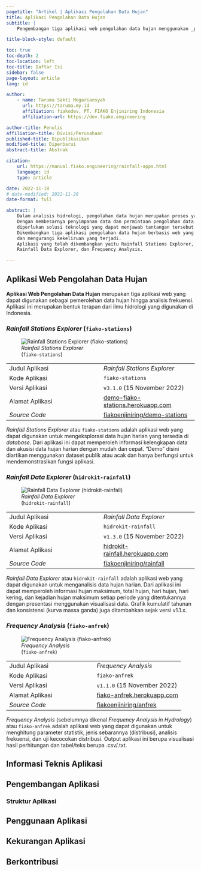 ```yaml
---
pagetitle: "Artikel | Aplikasi Pengolahan Data Hujan"
title: Aplikasi Pengolahan Data Hujan
subtitle: |
    Pengembangan tiga aplikasi web pengolahan data hujan menggunakan _python_

title-block-style: default

toc: true
toc-depth: 2
toc-location: left
toc-title: Daftar Isi
sidebar: false
page-layout: article
lang: id

author: 
    - name: Taruma Sakti Megariansyah
      url: https://taruma.my.id
      affiliation: fiakodev, PT. FIAKO Enjiniring Indonesia
      affiliation-url: https://dev.fiako.engineering

author-title: Penulis
affiliation-title: Divisi/Perusahaan
published-title: Dipublikasikan
modified-title: Diperbarui
abstract-title: Abstrak

citation:
    url: https://manual.fiako.engineering/rainfall-apps.html
    language: id
    type: article

date: 2022-11-18
# date-modified: 2022-11-20
date-format: full

abstract: |
    Dalam analisis hidrologi, pengolahan data hujan merupakan proses yang penting. 
    Dengan membesarnya penyimpanan data dan permintaan pengolahan data yang lebih cepat, 
    diperlukan solusi teknologi yang dapat menjawab tantangan tersebut.
    Dikembangkan tiga aplikasi pengolahan data hujan berbasis web yang mampu mempersingkat proses pengerjaan pengolahan data hujan
    dan mengurangi kekeliruan yang terjadi. 
    Aplikasi yang telah dikembangkan yaitu Rainfall Stations Explorer, 
    Rainfall Data Explorer, dan Frequency Analysis. 
    
---
```


<!-- ::: {.callout-important}
## Sitasi Artikel

Untuk mensitasi artikel ini dalam makalah formal, gunakan sitasi dari prosiding [PIT HATHI ke-39](https://hathi-pusat.org/blog/detail/pit39-hathi) (Saat ini, prosiding belum dipublikasikan). Jika tidak, dapat menggunakan sitasi yang tersedia di akhir halaman.  
::: -->

## Aplikasi Web Pengolahan Data Hujan

**Aplikasi Web Pengolahan Data Hujan** merupakan tiga aplikasi web yang dapat digunakan sebagai pemerolehan data hujan hingga analisis frekuensi. Aplikasi ini merupakan bentuk terapan dari ilmu hidrologi yang digunakan di Indonesia. 

### _Rainfall Stations Explorer_ (`fiako-stations`)

::::: {.column-margin}

![_Rainfall Stations Explorer_<br>(`fiako-stations`)](https://github.com/fiakoenjiniring/demo-stations/raw/main/_readme/fkstations-ft-01-loop.gif)

:::::

|
:- | :-
Judul Aplikasi | _Rainfall Stations Explorer_
Kode Aplikasi | `fiako-stations`
Versi Aplikasi | `v3.1.0` (15 November 2022)
Alamat Aplikasi | [demo-fiako-stations.herokuapp.com](https://demo-fiako-stations.herokuapp.com)
_Source Code_ | [fiakoenjiniring/demo-stations](https://github.com/fiakoenjiniring/demo-stations)

_Rainfall Stations Explorer_ atau `fiako-stations` adalah aplikasi web yang dapat digunakan untuk mengeksplorasi data hujan harian yang tersedia di _database_. Dari aplikasi ini dapat memperoleh informasi kelengkapan data dan akusisi data hujan harian dengan mudah dan cepat. "Demo" disini diartikan menggunakan dataset publik atau acak dan hanya berfungsi untuk mendemonstrasikan fungsi aplikasi. 

### _Rainfall Data Explorer_ (`hidrokit-rainfall`)

::::: {.column-margin}

![_Rainfall Data Explorer_<br>(`hidrokit-rainfall`)](https://github.com/fiakoenjiniring/demo-stations/raw/main/_readme/fkstations-ft-01-loop.gif)

:::::

|
:- | :-
Judul Aplikasi | _Rainfall Data Explorer_
Kode Aplikasi | `hidrokit-rainfall`
Versi Aplikasi | `v1.3.0` (15 November 2022)
Alamat Aplikasi | [hidrokit-rainfall.herokuapp.com](https://hidrokit-rainfall.herokuapp.com)
_Source Code_ | [fiakoenjiniring/rainfall](https://github.com/fiakoenjiniring/rainfall)

_Rainfall Data Explorer_ atau `hidrokit-rainfall` adalah aplikasi web yang dapat digunakan untuk menganalisis data hujan harian. Dari aplikasi ini dapat memperoleh informasi hujan maksimum, total hujan, hari hujan, hari kering, dan kejadian hujan maksimum setiap periode yang ditentukannya dengan presentasi menggunakan visualisasi data. Grafik kumulatif tahunan dan konsistensi (kurva massa ganda) juga ditambahkan sejak versi v1.1.x.

### _Frequency Analysis_ (`fiako-anfrek`)

::::: {.column-margin}

![_Frequency Analysis_<br>(`fiako-anfrek`)](https://github.com/fiakoenjiniring/demo-stations/raw/main/_readme/fkstations-ft-01-loop.gif)

:::::

|
:- | :-
Judul Aplikasi | _Frequency Analysis_
Kode Aplikasi | `fiako-anfrek`
Versi Aplikasi | `v1.1.0` (15 November 2022)
Alamat Aplikasi | [fiako-anfrek.herokuapp.com](https://fiako-anfrek.herokuapp.com)
_Source Code_ | [fiakoenjiniring/anfrek](https://github.com/fiakoenjiniring/anfrek)

_Frequency Analysis_ (sebelumnya dikenal _Frequency Analysis in Hydrology_) atau `fiako-anfrek` adalah aplikasi web yang dapat digunakan untuk menghitung parameter statistik, jenis sebarannya (distribusi), analisis frekuensi, dan uji kecocokan distribusi. Output aplikasi ini berupa visualisasi hasil perhitungan dan tabel/teks berupa .csv/.txt.

## Informasi Teknis Aplikasi

## Pengembangan Aplikasi

### Struktur Aplikasi

## Penggunaan Aplikasi

## Kekurangan Aplikasi

## Berkontribusi